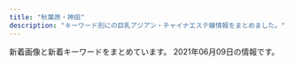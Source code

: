 ```yaml
---
title: "秋葉原・神田"
description: "キーワード別にの巨乳アジアン・チャイナエステ嬢情報をまとめました。"
---
```


新着画像と新着キーワードをまとめています。
2021年06月09日の情報です。

<DmmAffiliateIns />
<KeywordTable
  shops={
    [
    {
        "station": "JR\u795e\u7530\u99c5\u6771\u53e3",
        "url": "http://esthe-aroma.pink/",
        "keywords": {
            "C": 2,
            "86": 4,
            "E": 1,
            "D": 4,
            "85": 2,
            "87": 1
        },
        "img_links": [
            "http://esthe-aroma.pink/img/cg03.jpg",
            "http://esthe-aroma.pink/img/cg04.jpg",
            "http://esthe-aroma.pink/img/m5.jpg",
            "http://esthe-aroma.pink/img/cg01.jpg",
            "http://esthe-aroma.pink/img/fla.jpg",
            "http://esthe-aroma.pink/img/m3.jpg",
            "http://esthe-aroma.pink/img/stan.png",
            "http://esthe-aroma.pink/img/m6.jpg",
            "http://esthe-aroma.pink/img/noo.png",
            "http://esthe-aroma.pink/img/m20.jpg",
            "http://esthe-aroma.pink/img/m2.jpg",
            "http://esthe-aroma.pink/img/cg07.jpg",
            "http://esthe-aroma.pink/img/m60.jpg",
            "http://esthe-aroma.pink/img/cg02.jpg",
            "http://esthe-aroma.pink/img/m1.jpg",
            "http://esthe-aroma.pink/img/m4.jpg",
            "http://esthe-aroma.pink/img/cg011.jpg",
            "http://esthe-aroma.pink/img/cg021.jpg",
            "http://esthe-aroma.pink/img/cg05.jpg",
            "http://esthe-aroma.pink/img/top.jpg",
            "http://esthe-aroma.pink/img/cg06.jpg",
            "http://esthe-aroma.pink/img/m30.jpg",
            "http://esthe-aroma.pink/img/no.png",
            "http://esthe-aroma.pink/img/m10.jpg"
        ],
        "name": "\u604b\u306e\u65e5"
    },
    {
        "station": "JR\u795e\u7530\u99c5\u5317\u53e3",
        "img_links": [
            "http://junpuadmin.jpest.net/uploads/2021/04/553AF37D-7AB5-42D8-81C8-0BFF8A42C3A0-e1619497784482.jpeg",
            "http://junpu.jpest.net/images/telb1.jpg",
            "http://junpu.jpest.net/images/tiao.jpg",
            "http://junpuadmin.jpest.net/uploads/2021/03/9D21D2BE-93E6-4BA6-A5ED-CE87FADAEED5-e1617202846703.jpeg",
            "http://junpuadmin.jpest.net/uploads/2021/04/5958DE27-066A-4782-B520-C093141DC898.jpeg",
            "http://junpu.jpest.net/images/b1.jpg",
            "http://junpu.jpest.net/images/footer.jpg",
            "http://junpu.jpest.net/images/sys.png",
            "http://junpuadmin.jpest.net/uploads/2021/03/2.jpeg",
            "http://junpuadmin.jpest.net/uploads/2021/03/4.jpeg",
            "http://junpu.jpest.net/images/tt.jpg",
            "http://junpuadmin.jpest.net/uploads/2021/03/641F6A7D-7990-40AA-AE7C-380F7849AD7D-e1617202823729.jpeg",
            "http://junpu.jpest.net/images/head.jpg",
            "http://junpuadmin.jpest.net/uploads/2021/03/6.jpeg",
            "http://junpuadmin.jpest.net/uploads/2021/03/5.jpeg",
            "http://junpuadmin.jpest.net/uploads/2021/05/523D3BC3-8159-4983-A1AB-E39505943B34-e1620651804304.jpeg",
            "http://junpuadmin.jpest.net/uploads/2021/05/CA1470F1-778B-4224-B6DC-D7AEF7F2CD8C-e1620652051444.jpeg",
            "http://junpuadmin.jpest.net/uploads/2021/04/FF662B56-20CE-482B-9517-98A6DB2CC26A-e1619497814830.jpeg",
            "http://junpu.jpest.net/images/telhead.jpg",
            "http://junpuadmin.jpest.net/uploads/2021/03/3-1.jpeg",
            "http://junpuadmin.jpest.net/uploads/2021/05/7E5BBF8A-03C2-400D-ADFB-CD31D0419175-e1620651829966.jpeg",
            "http://junpu.jpest.net/images/r4.jpg",
            "http://junpuadmin.jpest.net/uploads/2021/03/7.jpeg"
        ],
        "url": "http://junpu.jpest.net/",
        "name": "\u795e\u7530\u5b66\u5712",
        "keywords": {
            "D": 2,
            "90": 1,
            "88": 2,
            "C": 3,
            "87": 1,
            "89": 1
        }
    },
    {
        "name": "AKB",
        "keywords": {
            "F": 1,
            "86": 4,
            "87": 5,
            "85": 1,
            "C": 19,
            "84": 1,
            "D": 10
        },
        "station": "JR\u6d45\u8349\u6a4b\u99c5\u6771\u53e3",
        "url": "http://x-akb.info/",
        "img_links": [
            "http://x-akb.info/img/p-43.jpg",
            "http://x-akb.info/img/st043.jpg",
            "http://x-akb.info/img/p-34.jpg",
            "http://x-akb.info/img/st35.jpg",
            "http://x-akb.info/img/st49.jpg",
            "http://x-akb.info/img/mo.png",
            "http://x-akb.info/img/bottom.png",
            "http://x-akb.info/img/t1.jpg",
            "http://x-akb.info/img/p-42.jpg",
            "http://x-akb.info/img/st46.jpg",
            "http://x-akb.info/img/st0035.jpg",
            "http://x-akb.info/img/p-45.jpg",
            "http://asakusabashi.analytics.qlook.net/counter.png",
            "http://x-akb.info/img/p-35.jpg",
            "http://x-akb.info/img/p-44.jpg",
            "http://x-akb.info/img/st0043.jpg",
            "http://x-akb.info/img/st34.jpg",
            "http://x-akb.info/img/p-46.jpg",
            "http://x-akb.info/img/st50.jpg",
            "http://x-akb.info/img/p-36.jpg",
            "http://x-akb.info/img/t2.jpg",
            "http://x-akb.info/img/t3.jpg",
            "http://x-akb.info/img/st035.jpg",
            "http://x-akb.info/img/st42.jpg",
            "http://x-akb.info/img/st40.jpg",
            "http://x-akb.info/img/p-40.jpg",
            "http://x-akb.info/img/nos.jpg",
            "http://x-akb.info/img/st45.jpg",
            "http://x-akb.info/img/p-49.jpg",
            "http://x-akb.info/img/st36.jpg",
            "http://x-akb.info/img/p-50.jpg",
            "http://x-akb.info/img/st44.jpg"
        ]
    },
    {
        "name": "\u5143\u6c17\u5802\uff5e\u3052\u3093\u304d\u3069\u3046\uff5e",
        "station": "JR\u795e\u7530\u99c5\u897f\u53e3",
        "img_links": [
            "http://genkidou.work/sp/img/t-t.jpg",
            "http://genkidou.work/sp/img/t-o.jpg",
            "http://genkidou.work/sp/img/acc5.jpg",
            "http://genkidou.work/sp/img/st11.jpg",
            "http://genkidou.work/sp/img/st6.jpg",
            "http://genkidou.work/sp/img/koko_234x60.png",
            "http://genkidou.work/sp/img/st10.jpg",
            "http://genkidou.work/img/fla-2.jpg",
            "http://genkidou.work/img/acc2.jpg",
            "http://genkidou.work/img/sta20.jpg",
            "http://genkidou.work/img/st6.jpg",
            "http://genkidou.work/img/st0011.jpg",
            "http://genkidou.work/sp/img/botton.jpg",
            "http://genkidou.work/sp/img/p10.jpg",
            "http://genkidou.work/img/sta11.jpg",
            "http://genkidou.work/sp/img/acc3.jpg",
            "http://genkidou.work/img/st2.jpg",
            "http://genkidou.work/img/acc4.jpg",
            "http://genkidou.work/sp/img/t-r.jpg",
            "http://genkidou.work/sp/img/pic.jpg",
            "http://genkidou.work/sp/img/time.jpg",
            "http://genkidou.work/sp/img/st22.jpg",
            "http://genkidou.work/img/sta27.jpg",
            "http://genkidou.work/img/fla-3.jpg",
            "http://genkidou.work/sp/img/sys.jpg",
            "http://genkidou.work/img/s2.jpg",
            "http://genkidou.work/sp/img/st28.jpg",
            "http://genkidou.work/img/acc5.jpg",
            "http://genkidou.work/sp/img/t-s.jpg",
            "http://genkidou.work/sp/img/t-a.jpg",
            "http://genkidou.work/img/st28.jpg",
            "http://genkidou.work/img/sta28.jpg",
            "http://genkidou.work/img/sta2.jpg",
            "http://genkidou.work/sp/img/st2.jpg",
            "http://genkidou.work/img/s4.jpg",
            "http://genkidou.work/img/sta10.jpg",
            "http://genkidou.work/img/s5.jpg",
            "http://genkidou.work/img/body2.jpg",
            "http://genkidou.work/sp/img/p27.jpg",
            "http://genkidou.work/img/fla.jpg",
            "http://genkidou.work/sp/img/info.jpg",
            "http://genkidou.work/img/st22.jpg",
            "http://genkidou.work/img/st011.jpg",
            "http://genkidou.work/img/head.jpg",
            "http://genkidou.work/img/botton.jpg",
            "http://genkidou.work/sp/img/sch.jpg",
            "http://genkidou.work/img/mo.png",
            "http://genkidou.work/sp/img/acc2.jpg",
            "http://genkidou.work/sp/img/p28.jpg",
            "http://genkidou.work/sp/img/acc6.jpg",
            "http://genkidou.work/sp/img/tit.jpg",
            "http://genkidou.work/sp/img/acc1.jpg",
            "http://genkidou.work/img/s1.jpg",
            "http://genkidou.work/sp/img/st23.jpg",
            "http://genkidou.work/img/sta22.jpg",
            "http://genkidou.work/sp/img/acc4.jpg",
            "http://genkidou.work/img/st27.jpg",
            "http://genkidou.work/sp/img/pc.jpg",
            "http://genkidou.work/img/acc3.jpg",
            "http://genkidou.work/sp/img/st16.jpg",
            "http://genkidou.work/img/st29.jpg",
            "http://genkidou.work/img/sta29.jpg",
            "http://genkidou.work/sp/img/cam.jpg",
            "http://genkidou.work/img/sta6.jpg",
            "http://genkidou.work/img/sta16.jpg",
            "http://genkidou.work/img/st010.jpg",
            "http://genkidou.work/img/st20.jpg",
            "http://genkidou.work/sp/img/add.jpg",
            "http://genkidou.work/img/koko_468x60.png",
            "http://genkidou.work/img/acc6.jpg",
            "http://genkidou.work/sp/img/sta29.jpg",
            "http://genkidou.work/sp/img/tel.jpg",
            "http://genkidou.work/sp/img/st20.jpg",
            "http://genkidou.work/img/fla-1.jpg",
            "http://genkidou.work/sp/img/st27.jpg",
            "http://genkidou.work/img/st16.jpg",
            "http://genkidou.work/img/acc1.jpg"
        ],
        "url": "http://genkidou.work/",
        "keywords": {
            "C": 21,
            "85": 5,
            "H": 1,
            "86": 6,
            "F": 4,
            "88": 4,
            "87": 6,
            "D": 13,
            "91": 3,
            "E": 2
        }
    },
    {
        "url": "http://relife.jpest.net/",
        "name": "Relife\uff5e\u30ea\u30e9\u30a4\u30d5\uff5e",
        "keywords": {
            "E": 12,
            "85": 8,
            "C": 15
        },
        "station": "JR\u79cb\u8449\u539f\u99c5\u662d\u548c\u901a\u308a\u53e3",
        "img_links": [
            "http://relifeadmin.jpest.net/uploads//2020/10/940B0844-F20E-4D4A-B215-E5BA5372B8E8.jpeg",
            "http://relife.jpest.net/images/02.jpg",
            "http://relifeadmin.jpest.net/uploads//2021/03/E6F9C65A-E4D0-41BD-839F-6AFE58551E3A.jpeg",
            "http://relifeadmin.jpest.net/uploads//2021/03/F1762422-EC67-4A1B-A086-46A0FE212F54-e1616414141494.jpeg",
            "http://relifeadmin.jpest.net/uploads//2020/10/F908022A-9300-45F1-9C28-4A9EF0365F57.jpeg",
            "http://relifeadmin.jpest.net/uploads//2020/10/03F2B47F-0310-46C6-AEDE-A8D64FCF2853.jpeg",
            "http://relifeadmin.jpest.net/uploads//2020/10/1A4C09F7-F63F-4224-B24D-9E199A9A4BDA.jpeg",
            "http://relifeadmin.jpest.net/uploads//2021/03/6A526146-BB8D-45A4-A864-42633965DBF0-e1616413783381.jpeg",
            "http://relife.jpest.net/images/03.jpg",
            "http://relifeadmin.jpest.net/uploads//2020/10/C74DC003-B774-4423-93B4-733B4938F550.jpeg",
            "http://relifeadmin.jpest.net/uploads//2021/01/IMG_2171.jpg",
            "http://relifeadmin.jpest.net/uploads//2020/10/9D16F01A-1354-462D-9558-9F957927EF44.jpeg",
            "http://relifeadmin.jpest.net/uploads//2020/10/5AD15672-AEE6-4A0A-9CCF-259E75905FCF-e1603711283848.jpeg",
            "http://relifeadmin.jpest.net/uploads//2021/03/1.jpeg",
            "http://relifeadmin.jpest.net/uploads//2021/03/31F3171B-05C9-4017-9EDC-8B1230FFFA5E-e1616413792413.jpeg",
            "http://relife.jpest.net/images/04.jpg",
            "http://relifeadmin.jpest.net/uploads//2021/04/1.jpg",
            "http://relifeadmin.jpest.net/uploads//2021/03/322B13E6-26A1-40C3-9EC9-427DE29CA167-e1619436493283.jpeg",
            "http://relife.jpest.net/images/tt.jpg",
            "http://relifeadmin.jpest.net/uploads//2021/03/F6CA5A16-B99E-496D-AB73-DFFE18A4E0B9.jpeg",
            "http://relife.jpest.net/images/mobile.jpg",
            "http://relife.jpest.net/images/033.jpg",
            "http://relifeadmin.jpest.net/uploads//2021/03/A7B9063B-BE9C-42C3-B5B8-39B0E93D461D-e1616414911549.jpeg",
            "http://relifeadmin.jpest.net/uploads//2021/04/0632FFC8-93C8-4F1D-88BD-364C2CA3AAD9-e1619436169369.jpeg",
            "http://relifeadmin.jpest.net/uploads//2020/10/D81CC5DA-612A-4552-9C4C-145DABF87A82-e1603797285723.jpeg",
            "http://relifeadmin.jpest.net/uploads//2021/03/1C5F116C-58E4-4358-9BD7-1B33791B0CAA-e1616413763845.jpeg",
            "http://relifeadmin.jpest.net/uploads//2021/03/4082C373-F43B-4FF9-9F7D-0C0C02162F15.jpeg",
            "http://relifeadmin.jpest.net/uploads//2021/03/7773A505-C662-4875-94B7-9CA466B80C4E-e1616411927517.jpeg"
        ]
    },
    {
        "name": "\u5c11\u5973\u5b66\u5712",
        "img_links": [
            "http://gakuenadmin.jpest.net/uploads/2021/05/2021051012490765-e1620650958463.jpeg",
            "http://gakuen.jpest.net/images/c10.jpg",
            "http://gakuenadmin.jpest.net/uploads/2021/04/2021042704423988.jpeg",
            "http://gakuen.jpest.net/images/tel.png",
            "http://gakuen.jpest.net/images/c4.jpg",
            "http://gakuen.jpest.net/images/c9.jpg",
            "http://gakuenadmin.jpest.net/uploads/2021/01/2021013104094765.jpg",
            "http://gakuen.jpest.net/images/c8.jpg",
            "http://gakuenadmin.jpest.net/uploads/2020/11/g4.jpg",
            "http://gakuenadmin.jpest.net/uploads/2020/11/2020111905143846-e1619439547290.jpeg",
            "http://gakuenadmin.jpest.net/uploads/2020/11/202011170741460-e1613281451949.jpg",
            "http://gakuen.jpest.net/images/c3.jpg",
            "http://gakuenadmin.jpest.net/uploads/2021/06/2021060914292026-e1623248971419.jpeg",
            "http://gakuenadmin.jpest.net/uploads/2021/04/2021042704474970.jpeg",
            "http://gakuenadmin.jpest.net/uploads/2020/11/2020111707403491.jpg",
            "http://gakuen.jpest.net/images/c2.jpg",
            "http://gakuenadmin.jpest.net/uploads/2021/04/2021042704442715-e1619498692111.jpeg",
            "http://gakuenadmin.jpest.net/uploads/2021/03/2021032214491843-e1616424582330.jpeg",
            "http://gakuenadmin.jpest.net/uploads/2021/02/2021021404543031.jpg",
            "http://gakuen.jpest.net/images/c1.jpg",
            "http://gakuenadmin.jpest.net/uploads/2020/11/2020111905172382.jpeg",
            "http://gakuen.jpest.net/images/c5.jpg",
            "http://gakuenadmin.jpest.net/uploads/2021/05/2021051012493374-e1620650985115.jpeg",
            "http://gakuenadmin.jpest.net/uploads/2021/02/2021021405363587.jpeg",
            "http://gakuen.jpest.net/images/c6.jpg",
            "http://gakuenadmin.jpest.net/uploads/2021/01/2021013104085726.jpg",
            "http://gakuen.jpest.net/images/c7.jpg"
        ],
        "keywords": {
            "89": 2,
            "88": 1,
            "F": 1,
            "C": 1,
            "E": 1
        },
        "station": "JR\u79cb\u8449\u539f\u99c5\u662d\u548c\u901a\u308a\u53e3",
        "url": "http://gakuen.jpest.net/"
    },
    {
        "keywords": {
            "86": 20,
            "C": 20,
            "E": 20,
            "D": 30,
            "87": 20,
            "85": 10,
            "\u30bb\u30af\u30b7\u30fc": 8,
            "92": 10,
            "89": 10
        },
        "url": "https://love-garden.jp/",
        "station": "JR\u79cb\u8449\u539f\u99c5\u662d\u548c\u901a\u308a\u53e3",
        "name": "\u30e9\u30d6\u30ac\u30fc\u30c7\u30f3",
        "img_links": [
            "https://love-garden.jp/wp-content/uploads/2020/10/ElGEs4UUcAATW6J-550x400.jpg",
            "https://love-garden.jp/images/staff/mio22_edit.jpg",
            "https://love-garden.jp/wp-content/uploads/2020/11/2_pc.png",
            "https://love-garden.jp/wp-content/uploads/2020/10/shot-830x576.png",
            "https://love-garden.jp/img/room/entrance02.png",
            "https://love-garden.jp/wp-content/uploads/2020/10/ElGEs4UUcAATW6J-830x1107.jpg",
            "https://love-garden.jp/wp-content/uploads/2020/10/ElGEs4UUcAATW6J.jpg",
            "https://love-garden.jp/wp-content/uploads/2020/10/shot-550x400.png",
            "https://love-garden.jp/wp-content/uploads/2021/05/mio22_edit.jpg",
            "https://love-garden.jp/wp-content/uploads/2020/11/kiki.jpg",
            "https://love-garden.jp/images/staff/yumi22.jpg",
            "https://love-garden.jp/wp-content/uploads/2016/12/07.png",
            "https://love-garden.jp/img/about/awasentai.png",
            "https://love-garden.jp/wp-content/uploads/2020/10/sayaka23.jpg",
            "https://love-garden.jp/wp-content/uploads/2020/10/entrance02.png",
            "https://love-garden.jp/images/staff/kiki.jpg",
            "https://love-garden.jp/wp-content/uploads/2020/11/5_pc.png",
            "https://love-garden.jp/images/staff/satomi22.png",
            "https://love-garden.jp/wp-content/uploads/2017/03/06.png",
            "https://love-garden.jp/images/staff/tomo.jpg",
            "https://love-garden.jp/wp-content/uploads/2020/10/shot.png",
            "https://love-garden.jp/wp-content/uploads/2015/05/lovegardendefault.jpg",
            "https://love-garden.jp/wp-content/uploads/2020/10/sera23.jpg",
            "https://love-garden.jp/wp-content/uploads/2021/05/yumi22.jpg",
            "https://love-garden.jp/img/about/oil2.png",
            "https://love-garden.jp/wp-content/uploads/2018/03/tomo24.jpg",
            "https://love-garden.jp/images/staff/sayaka23.jpg",
            "https://love-garden.jp/img/about/akasuri.png",
            "https://love-garden.jp/images/staff/sera23.png",
            "https://love-garden.jp/img/room/entrance01.png",
            "https://love-garden.jp/wp-content/uploads/2016/12/07-550x400.png",
            "https://love-garden.jp/wp-content/uploads/2020/10/entrance02-830x553.png",
            "https://love-garden.jp/img/about/oil1.png",
            "https://love-garden.jp/wp-content/uploads/2020/10/satomi22.png"
        ]
    },
    {
        "name": "BELIRE \uff5e\u30d9\u30ea\u30fc\u30eb\uff5e",
        "keywords": {
            "C": 1,
            "G": 1,
            "98": 1,
            "D": 13,
            "86": 14,
            "83": 1,
            "\u30bb\u30af\u30b7\u30fc": 1
        },
        "station": "JR\u79cb\u8449\u539f\u99c5\u662d\u548c\u901a\u308a\u53e3",
        "img_links": [
            "http://belire.este.work/2/uploadimg/1610605644.jpg",
            "http://belire.este.work/nav-004.png",
            "http://belire.este.work/2/uploadimg/1617950122.jpg",
            "http://belire.este.work/2/uploadimg/1610605467.jpg",
            "http://belire.este.work/2/uploadimg/1610605808.jpg",
            "http://belire.este.work/no.png",
            "http://belire.este.work/nav-001.png",
            "http://belire.este.work/2/uploadimg/1610605781.jpg",
            "http://belire.este.work/nav-005.png",
            "http://belire.este.work/2/uploadimg/1610605976.jpg",
            "http://belire.este.work/2/uploadimg/1610605582.jpg",
            "http://belire.este.work/2/uploadimg/1610605894.jpg",
            "http://belire.este.work/2/uploadimg/1610605371.jpg",
            "http://belire.este.work/nav-003.png",
            "http://belire.este.work/2/uploadimg/1610605503.jpg",
            "http://belire.este.work/nav-006.png",
            "http://belire.este.work/2/uploadimg/1615207989.jpeg",
            "http://belire.este.work/s.jpg",
            "http://belire.este.work/2/uploadimg/1610605615.jpg",
            "http://belire.este.work/2/uploadimg/1610605327.jpg",
            "http://belire.este.work/2/uploadimg/1610605742.jpg",
            "http://belire.este.work/2/uploadimg/1610605548.jpg",
            "http://belire.este.work/2/uploadimg/1615208613.jpg",
            "http://belire.este.work/nav-002.png",
            "http://belire.este.work/tel.png"
        ],
        "url": "http://belire.este.work/"
    },
    {
        "name": "\u767e\u5408",
        "img_links": [
            "http://yuri.es-relax.info/images/bg_header.jpg",
            "http://yuri.es-relax.info/gals/yuki1.jpg",
            "http://yuri.es-relax.info/images/nana1.jpg",
            "http://yuri.es-relax.info/images/yuyu1.jpg",
            "http://yuri.es-relax.info/images/hana1.jpg",
            "http://yuri.es-relax.info/gals/mimi1.jpg",
            "http://yuri.es-relax.info/images/info3.png",
            "http://yuri.es-relax.info/gals/riri1.jpg",
            "http://yuri.es-relax.info/images/sayuri1.jpg",
            "http://yuri.es-relax.info/images/info5.jpg",
            "http://yuri.es-relax.info/images/nao1.jpg"
        ],
        "keywords": {
            "88": 2,
            "D": 12,
            "86": 14
        },
        "url": "http://yuri.es-relax.info/",
        "station": "JR\u795e\u7530\u99c5\u6771\u53e3"
    },
    {
        "station": "JR\u79cb\u8449\u539f\u99c5\u662d\u548c\u901a\u308a\u53e3",
        "name": "\u96a0\u308c\u5bb6",
        "keywords": {
            "86": 3,
            "85": 4,
            "C": 14,
            "D": 3
        },
        "url": "http://jasmine-massage.info/",
        "img_links": [
            "http://jasmine-massage.info/img/botton.jpg",
            "http://jasmine-massage.info/img/mo.png",
            "http://jasmine-massage.info/img/sta213.jpg",
            "http://jasmine-massage.info/i/img/r2.jpg",
            "http://jasmine-massage.info/i/img/r4.jpg",
            "http://jasmine-massage.info/img/sta217.jpg",
            "http://jasmine-massage.info/img/nos.jpg",
            "http://jasmine-massage.info/i/img/r1.jpg",
            "http://jasmine-massage.info/img/st217.jpg",
            "http://jasmine-massage.info/img/sj.jpg",
            "http://jasmine-massage.info/i/img/sta217.jpg",
            "http://jasmine-massage.info/i/img/sta214.jpg",
            "http://jasmine-massage.info/img/s217.jpg",
            "http://jasmine-massage.info/i/img/st214.jpg",
            "http://jasmine-massage.info/img/st213.jpg",
            "http://jasmine-massage.info/i/img/r3.jpg",
            "http://jasmine-massage.info/img/head.jpg",
            "http://jasmine-massage.info/img/s214.jpg",
            "http://jasmine-massage.info/img/s213.jpg",
            "http://jasmine-massage.info/img/sta214.jpg",
            "http://jasmine-massage.info/img/st214.jpg",
            "http://jasmine-massage.info/i/img/sta213.jpg"
        ]
    },
    {
        "keywords": {
            "C": 54,
            "F": 27,
            "E": 54,
            "G": 27,
            "D": 297
        },
        "name": "\u7652\u51e6\uff5e\u3086\u3069\u3053\u308d",
        "station": "JR\u795e\u7530\u99c5\u5317\u53e3",
        "img_links": [
            "http://yudokoro.xyz/images/st/st_hime.jpg",
            "http://yudokoro.xyz/images/st/st_ai.jpg",
            "http://yudokoro.xyz/images/st/st_momoka.jpg",
            "http://yudokoro.xyz/images/header_main_visual2.jpg",
            "http://yudokoro.xyz/images/st/st_mimi.jpg",
            "http://yudokoro.xyz/images/st/st_miho.jpg",
            "http://yudokoro.xyz/images/st/st_koko.jpg",
            "http://yudokoro.xyz/images/st/st_rara.jpg",
            "http://yudokoro.xyz/images/st/st_yuyu.jpg",
            "http://yudokoro.xyz/images/header_img.png",
            "http://yudokoro.xyz/images/news_image.jpg",
            "http://yudokoro.xyz/images/st/st_yaya.jpg",
            "http://yudokoro.xyz/images/st/st_hana.jpg",
            "http://yudokoro.xyz/images/st/st_narumi.jpg",
            "http://yudokoro.xyz/images/st/st_yumi.jpg",
            "http://yudokoro.xyz/images/st/st_ao.jpg",
            "http://yudokoro.xyz/images/campaign.jpg",
            "http://yudokoro.xyz/images/concept.jpg",
            "http://yudokoro.xyz/images/st/st_maya.jpg",
            "http://yudokoro.xyz/images/header_main_visual3.jpg",
            "http://yudokoro.xyz/images/st/st_rena.jpg",
            "http://yudokoro.xyz/images/st/st_miro.jpg",
            "http://yudokoro.xyz/images/st/st_yui.jpg",
            "http://yudokoro.xyz/images/header_main_visual1.jpg"
        ],
        "url": "http://yudokoro.xyz/"
    },
    {
        "url": "http://genki-morix2.asia/",
        "name": "\u5143\u6c17\u30e2\u30ea\u30e2\u30ea",
        "station": "JR\u795e\u7530\u99c5\u6771\u53e3",
        "img_links": [
            "http://genki-morix2.asia/img/st16.jpg",
            "http://genki-morix2.asia/img/no-photo-newface.jpg",
            "http://genki-morix2.asia/img/st30.jpg",
            "http://genki-morix2.asia/img/a.png",
            "http://genki-morix2.asia/img/st52.jpg",
            "http://genki-morix2.asia/img/sta47.jpg",
            "http://genki-morix2.asia/img/sta59.jpg",
            "http://genki-morix2.asia/img/st59.jpg",
            "http://genki-morix2.asia/img/sta60.jpg",
            "http://genki-morix2.asia/img/sta55.jpg",
            "http://genki-morix2.asia/img/i.png",
            "http://genki-morix2.asia/img/st55.jpg",
            "http://genki-morix2.asia/img/st47.jpg",
            "http://genki-morix2.asia/img/Q.png",
            "http://genki-morix2.asia/img/st60.jpg",
            "http://genki-morix2.asia/img/botton.png"
        ],
        "keywords": {
            "C": 9,
            "88": 3,
            "84": 2,
            "87": 7,
            "85": 3
        }
    },
    {
        "name": "NeNe\uff5e\u30cd\u30cd\uff5e",
        "keywords": {
            "C": 43,
            "D": 19,
            "F": 4,
            "E": 4
        },
        "url": "http://nene-kanda.net/index.html",
        "img_links": [
            "http://nene-kanda.net/images/2.jpg",
            "http://nene-kanda.net/images/st/st_saki.jpg",
            "http://nene-kanda.net/images/st/st_mao.jpg",
            "http://nene-kanda.net/images/st/st_ruru.jpg",
            "http://nene-kanda.net/images/st/st_mirei.jpg",
            "http://nene-kanda.net/images/st/st_marumi.jpg",
            "http://nene-kanda.net/images/4.jpg",
            "http://nene-kanda.net/images/share/tel.png",
            "http://nene-kanda.net/images/st/st_rumi.jpg",
            "http://nene-kanda.net/images/3.jpg",
            "http://nene-kanda.net/images/share/sptel.png",
            "http://nene-kanda.net/images/st/st_mie.jpg",
            "http://nene-kanda.net/images/st/st_hitomi.jpg",
            "http://nene-kanda.net/images/topimage/subimage.jpg",
            "http://nene-kanda.net/images/share/pagetop.png",
            "http://nene-kanda.net/images/topimage/topimage.jpg",
            "http://nene-kanda.net/images/1.jpg",
            "http://nene-kanda.net/images/st/st_mimi.jpg",
            "http://nene-kanda.net/images/st/st_miki.jpg"
        ],
        "station": "JR\u795e\u7530\u99c5\u5317\u53e3"
    },
    {
        "url": "https://aroma-god.tokyo/",
        "name": "Aroma God -\u30a2\u30ed\u30de\u30b4\u30c3\u30c9-",
        "station": "JR\u795e\u7530\u99c5\u5317\u53e3",
        "keywords": {
            "C": 12,
            "88": 19,
            "90": 8,
            "D": 8,
            "F": 23,
            "86": 4,
            "\u4e73": 1,
            "83": 8,
            "\u7206\u4e73": 1,
            "82": 4
        },
        "img_links": [
            "https://aroma-god.tokyo/img/top/pic-1.png",
            "https://aroma-god.tokyo/img/st/st_rika.jpg",
            "https://aroma-god.tokyo/img/top/nav_10.jpg",
            "https://aroma-god.tokyo/img/system/sys_step1.jpg",
            "https://aroma-god.tokyo/img/top/pic-12.jpg",
            "https://aroma-god.tokyo/img/top/pic-11.jpg",
            "https://aroma-god.tokyo/img/st/st_.jpg",
            "https://aroma-god.tokyo/img/top/nav_07.jpg",
            "https://aroma-god.tokyo/img/st/st_yui.jpg",
            "https://aroma-god.tokyo/img/st/st_rino.jpg",
            "https://aroma-god.tokyo/img/st/st_ai.jpg",
            "https://aroma-god.tokyo/img/top/nav_06.jpg",
            "https://aroma-god.tokyo/img/system/sys_step4.jpg",
            "https://aroma-god.tokyo/img/top/mobile.jpg",
            "https://aroma-god.tokyo/img/st/st_yuki.jpg",
            "https://aroma-god.tokyo/img/system/campaign_new.jpg",
            "https://aroma-god.tokyo/img/st/st_kaori.jpg",
            "https://aroma-god.tokyo/img/top/nav_03.jpg",
            "https://aroma-god.tokyo/img/top/nav_09.jpg",
            "https://aroma-god.tokyo/img/system/campaign_birthday.jpg",
            "https://aroma-god.tokyo/img/top/nav_05.jpg",
            "https://aroma-god.tokyo/img/system/sys_step2.jpg",
            "https://aroma-god.tokyo/img/system/campaign_open.jpg",
            "https://aroma-god.tokyo/img/system/sys_step3.jpg",
            "https://aroma-god.tokyo/img/top/nav_04.jpg"
        ]
    },
    {
        "url": "http://xn--vckg5a9gugx77p8s4b.biz/",
        "keywords": {
            "F": 2,
            "G": 1,
            "87": 1,
            "86": 7,
            "E": 5,
            "88": 2,
            "D": 2
        },
        "name": "\u82b1\u6c34\u6728",
        "station": "JR\u79cb\u8449\u539f\u99c5\u662d\u548c\u901a\u308a\u53e3",
        "img_links": [
            "http://xn--vckg5a9gugx77p8s4b.biz/images/fla.jpg",
            "http://xn--vckg5a9gugx77p8s4b.biz/images/cg091.jpg",
            "http://xn--vckg5a9gugx77p8s4b.biz/images/act.jpg",
            "http://xn--vckg5a9gugx77p8s4b.biz/images/cg03.jpg",
            "http://xn--vckg5a9gugx77p8s4b.biz/images/cg08.jpg",
            "http://xn--vckg5a9gugx77p8s4b.biz/images/rot.jpg",
            "http://xn--vckg5a9gugx77p8s4b.biz/images/t2.jpg",
            "http://xn--vckg5a9gugx77p8s4b.biz/images/m60.jpg",
            "http://xn--vckg5a9gugx77p8s4b.biz/images/cg101.jpg",
            "http://xn--vckg5a9gugx77p8s4b.biz/images/cg041.jpg",
            "http://xn--vckg5a9gugx77p8s4b.biz/images/ret.jpg",
            "http://xn--vckg5a9gugx77p8s4b.biz/images/cg02.jpg",
            "http://xn--vckg5a9gugx77p8s4b.biz/images/cg09.jpg",
            "http://xn--vckg5a9gugx77p8s4b.biz/images/cg01.jpg",
            "http://xn--vckg5a9gugx77p8s4b.biz/images/line.png",
            "http://xn--vckg5a9gugx77p8s4b.biz/images/lab.jpg",
            "http://xn--vckg5a9gugx77p8s4b.biz/images/no.png",
            "http://xn--vckg5a9gugx77p8s4b.biz/images/cg07.jpg",
            "http://xn--vckg5a9gugx77p8s4b.biz/images/cg05.jpg",
            "http://xn--vckg5a9gugx77p8s4b.biz/images/cg061.jpg",
            "http://xn--vckg5a9gugx77p8s4b.biz/images/cg04.jpg",
            "http://xn--vckg5a9gugx77p8s4b.biz/images/cg10.jpg",
            "http://xn--vckg5a9gugx77p8s4b.biz/images/t4.jpg",
            "http://xn--vckg5a9gugx77p8s4b.biz/images/ltb.jpg",
            "http://xn--vckg5a9gugx77p8s4b.biz/images/cg051.jpg",
            "http://xn--vckg5a9gugx77p8s4b.biz/images/m40.jpg",
            "http://xn--vckg5a9gugx77p8s4b.biz/images/cg081.jpg",
            "http://xn--vckg5a9gugx77p8s4b.biz/images/cg06.jpg",
            "http://xn--vckg5a9gugx77p8s4b.biz/images/m30.jpg",
            "http://xn--vckg5a9gugx77p8s4b.biz/images/t5.jpg",
            "http://xn--vckg5a9gugx77p8s4b.biz/images/t3.jpg",
            "http://xn--vckg5a9gugx77p8s4b.biz/images/top.jpg",
            "http://xn--vckg5a9gugx77p8s4b.biz/images/m20.jpg",
            "http://xn--vckg5a9gugx77p8s4b.biz/images/m10.jpg",
            "http://xn--vckg5a9gugx77p8s4b.biz/images/ret1.jpg",
            "http://xn--vckg5a9gugx77p8s4b.biz/images/m50.jpg",
            "http://xn--vckg5a9gugx77p8s4b.biz/images/t1.jpg",
            "http://xn--vckg5a9gugx77p8s4b.biz/images/cg021.jpg"
        ]
    },
    {
        "name": "RAVE \u30ec\u30a4\u30f4",
        "url": "http://www.rave.masg.info/",
        "station": "JR\u79cb\u8449\u539f\u99c5\u662d\u548c\u901a\u308a\u53e3",
        "img_links": [
            "http://www.rave.masg.info/images/s4.jpg",
            "http://www.rave.masg.info/files/005.jpg",
            "http://www.rave.masg.info/files/018-02.jpg",
            "http://www.rave.masg.info/images/tel.png",
            "http://www.rave.masg.info/files/016-02.jpg",
            "http://www.rave.masg.info/images/service.png",
            "http://www.rave.masg.info/files/009-03.jpg",
            "http://www.rave.masg.info/files/006-02.jpg",
            "http://www.rave.masg.info/images/s1.jpg",
            "http://www.rave.masg.info/files/019-02.jpg",
            "http://www.rave.masg.info/files/015-03.jpg",
            "http://www.rave.masg.info/files/006-03.jpg",
            "http://www.rave.masg.info/files/017-02.jpg",
            "http://www.rave.masg.info/images/zi_massage.png",
            "http://www.rave.masg.info/images/new3.png",
            "http://www.rave.masg.info/files/016-03.jpg",
            "http://www.rave.masg.info/files/009.jpg",
            "http://www.rave.masg.info/files/005-02.jpg",
            "http://www.rave.masg.info/images/s2.jpg",
            "http://www.rave.masg.info/files/005-03.jpg",
            "http://www.rave.masg.info/files/019-03.jpg",
            "http://www.rave.masg.info/files/016.jpg",
            "http://www.rave.masg.info/files/009-02.jpg",
            "http://www.rave.masg.info/files/003-03.jpg",
            "http://www.rave.masg.info/files/002.jpg",
            "http://www.rave.masg.info/files/015.jpg",
            "http://www.rave.masg.info/images/new1.png",
            "http://www.rave.masg.info/files/019.jpg",
            "http://www.rave.masg.info/images/shop/shop03.jpg",
            "http://www.rave.masg.info/files/018.jpg",
            "http://www.rave.masg.info/images/infotiao1.jpg",
            "http://www.rave.masg.info/images/xian.png",
            "http://www.rave.masg.info/images/s5.jpg",
            "http://www.rave.masg.info/files/008.jpg",
            "http://www.rave.masg.info/files/002-03.jpg",
            "http://www.rave.masg.info/images/main_top.png",
            "http://www.rave.masg.info/files/017-03.jpg",
            "http://www.rave.masg.info/images/shop/shop04.jpg",
            "http://www.rave.masg.info/files/014-03.jpg",
            "http://www.rave.masg.info/images/maga.jpg",
            "http://www.rave.masg.info/files/006.jpg",
            "http://www.rave.masg.info/images/shop/shop02.jpg",
            "http://www.rave.masg.info/images/s3.jpg",
            "http://www.rave.masg.info/images/zi_staff.png",
            "http://www.rave.masg.info/images/shop/shop01.jpg",
            "http://www.rave.masg.info/files/008-03.jpg",
            "http://www.rave.masg.info/files/014-02.jpg",
            "http://www.rave.masg.info/files/018-03.jpg",
            "http://www.rave.masg.info/files/003-02.jpg",
            "http://www.rave.masg.info/images/main_bottom.png",
            "http://www.rave.masg.info/files/002-02.jpg",
            "http://www.rave.masg.info/files/015-02.jpg",
            "http://www.rave.masg.info/files/008-02.jpg",
            "http://www.rave.masg.info/images/pick.png",
            "http://www.rave.masg.info/files/003.jpg",
            "http://www.rave.masg.info/files/017.jpg",
            "http://www.rave.masg.info/files/014.jpg"
        ],
        "keywords": {
            "86": 1,
            "F": 3,
            "90": 1,
            "D": 7,
            "E": 1,
            "G": 1,
            "89": 1,
            "88": 1,
            "87": 8
        }
    },
    {
        "keywords": {
            "85": 2,
            "84": 3,
            "87": 6,
            "D": 7,
            "86": 3,
            "C": 20,
            "E": 7,
            "88": 3
        },
        "img_links": [
            "http://yume-massage.info/img/sta9.jpg",
            "http://yume-massage.info/sp/img/s1.jpg",
            "http://yume-massage.info/img/s4.jpg",
            "http://yume-massage.info/img/sta8.jpg",
            "http://yume-massage.info/img/s6.jpg",
            "http://yume-massage.info/img/sta10.jpg",
            "http://yume-massage.info/sp/img/add2.jpg",
            "http://yume-massage.info/sp/img/t-r.jpg",
            "http://yume-massage.info/sp/img/s4.jpg",
            "http://yume-massage.info/sp/img/tel.jpg",
            "http://yume-massage.info/img/botton.jpg",
            "http://yume-massage.info/img/nos.jpg",
            "http://yume-massage.info/sp/img/pc.jpg",
            "http://yume-massage.info/img/st7.jpg",
            "http://yume-massage.info/img/xmas.png",
            "http://yume-massage.info/sp/img/t-s.jpg",
            "http://yume-massage.info/img/s10.jpg",
            "http://yume-massage.info/sp/img/s10.jpg",
            "http://yume-massage.info/img/st2.jpg",
            "http://yume-massage.info/img/sta7.jpg",
            "http://yume-massage.info/sp/img/s9.jpg",
            "http://yume-massage.info/sp/img/cam.jpg",
            "http://yume-massage.info/img/st10.jpg",
            "http://yume-massage.info/img/st5.jpg",
            "http://yume-massage.info/img/s7.jpg",
            "http://yume-massage.info/img/s1.jpg",
            "http://yume-massage.info/img/sta1.jpg",
            "http://yume-massage.info/img/st4.jpg",
            "http://yume-massage.info/sp/img/p-9.jpg",
            "http://yume-massage.info/sp/img/s8.jpg",
            "http://yume-massage.info/img/s8.jpg",
            "http://yume-massage.info/img/head.jpg",
            "http://yume-massage.info/img/mo.png",
            "http://yume-massage.info/sp/img/p-10.jpg",
            "http://yume-massage.info/img/kan.jpg",
            "http://yume-massage.info/img/st6.jpg",
            "http://yume-massage.info/sp/img/pic.jpg",
            "http://yume-massage.info/sp/img/kan.jpg",
            "http://yume-massage.info/sp/img/t-t.jpg",
            "http://yume-massage.info/sp/img/s7.jpg",
            "http://yume-massage.info/sp/img/t-o.jpg",
            "http://yume-massage.info/img/st06.jpg",
            "http://yume-massage.info/img/st1.jpg",
            "http://yume-massage.info/sp/img/botton.jpg",
            "http://yume-massage.info/img/s9.jpg",
            "http://yume-massage.info/sp/img/info.jpg",
            "http://yume-massage.info/sp/img/sys.jpg",
            "http://yume-massage.info/img/st9.jpg",
            "http://yume-massage.info/sp/img/add.jpg",
            "http://yume-massage.info/img/head2.jpg",
            "http://yume-massage.info/sp/img/tit.jpg",
            "http://yume-massage.info/sp/img/t-a.jpg",
            "http://yume-massage.info/sp/img/p-6.jpg",
            "http://yume-massage.info/sp/img/s6.jpg",
            "http://yume-massage.info/img/r9.jpg",
            "http://yume-massage.info/img/sta6.jpg",
            "http://yume-massage.info/sp/img/time.jpg",
            "http://yume-massage.info/img/sta4.jpg",
            "http://yume-massage.info/img/st8.jpg",
            "http://yume-massage.info/img/st3.jpg"
        ],
        "station": "\u6d45\u8349\u6a4b\u99c5",
        "url": "http://yume-massage.info/",
        "name": "\u5922"
    },
    {
        "url": "https://yumegokochi1.com/",
        "station": "JR\u79cb\u8449\u539f\u99c5\u662d\u548c\u901a\u308a\u53e3",
        "keywords": {},
        "name": "\u30d1\u30f3\u30c0\u30de\u30c3\u30b5\u30fc\u30b8",
        "img_links": [
            "https://yumegokochi1.com/_src/49451708/img20200921221149975618.png",
            "https://yumegokochi1.com/_src/49451762/9dfc3519-db15-4421-9d5a-72bca41cf758.jpg",
            "https://yumegokochi1.com/_src/55217501/6990384c-3515-4833-8cda-d2f79c2cc75a.jpg",
            "https://yumegokochi1.com/_src/49451706/img20200921221149975618.png",
            "https://yumegokochi1.com/_src/49451714/img20200920211111185467.png",
            "https://yumegokochi1.com/_src/55217507/214f3b06-7a93-4435-b67c-653f20247784.jpg",
            "https://yumegokochi1.com/_src/49451690/tel.png",
            "https://yumegokochi1.com/_src/49801147/1.jpg",
            "https://yumegokochi1.com/_src/53271233/hinamatsuri.png",
            "https://yumegokochi1.com/_src/55217505/2c753258-4b4a-4436-bb01-dddebc1a6933.jpg",
            "https://yumegokochi1.com/_src/49451712/gettyimages-1124713982.jpg",
            "https://yumegokochi1.com/_src/55217509/1195bb54-42ae-4ce1-a948-abcf52be2a7c.jpg",
            "https://yumegokochi1.com/_src/55217511/0c95e25e-714f-4694-8eef-4c2b56b7b26d.jpg",
            "https://yumegokochi1.com/_src/49451725/img20200920211111185467.png",
            "https://yumegokochi1.com/_src/55217503/426fd58b-9de8-45c4-a8e1-43f1d9723af9.jpg",
            "https://yumegokochi1.com/_src/49451698/img20200920211111185467.png",
            "https://yumegokochi1.com/_src/49451710/gettyimages-1124713982.jpg",
            "https://yumegokochi1.com/_src/49451694/img20200920141422782540.png",
            "https://yumegokochi1.com/_src/49451804/9dfc3519-db15-4421-9d5a-72bca41cf758.jpg",
            "https://yumegokochi1.com/_src/49800727/1.jpg",
            "https://yumegokochi1.com/_src/49451739/s__37322773.jpg",
            "https://yumegokochi1.com/_src/49451704/img20200921221149975618.png",
            "https://yumegokochi1.com/_src/49451751/s__37707790.jpg"
        ]
    },
    {
        "station": "JR\u795e\u7530\u99c5\u6771\u53e3",
        "name": "\u604b\u306e\u82b1",
        "img_links": [
            "http://kaede.tyo.cm/images/room2.jpg",
            "http://kaede.tyo.cm/photos/sites/15/2018/07/201807050359241.jpg",
            "http://kaede.tyo.cm/photos/sites/15/2017/12/2017121802123582.jpg",
            "http://kaede.tyo.cm/images/room3.jpg",
            "http://kaede.tyo.cm/images/n1.jpg",
            "http://kaede.tyo.cm/photos/sites/15/2017/07/\u5fae\u4fe1\u56fe\u7247_20170731133036.jpg",
            "http://kaede.tyo.cm/images/room1.jpg",
            "http://kaede.tyo.cm/photos/sites/15/2019/11/2019110102312566.jpg",
            "http://kaede.tyo.cm/photos/sites/15/2019/08/201908021145272.jpg",
            "http://kaede.tyo.cm/photos/sites/15/2018/12/2018122510562151.jpg",
            "http://kaede.tyo.cm/photos/sites/15/2018/07/2018071202180120.jpg",
            "http://kaede.tyo.cm/photos/sites/15/2017/11/2017112902394723.jpg",
            "http://kaede.tyo.cm/photos/sites/15/2017/04/03.jpg",
            "http://kaede.tyo.cm/photos/sites/15/2019/08/201908031036100.jpg",
            "http://kaede.tyo.cm/images/n3.png",
            "http://kaede.tyo.cm/photos/sites/15/2019/11/2019110102312976.jpg",
            "http://kaede.tyo.cm/photos/sites/15/2019/05/2019051510502494.jpg",
            "http://kaede.tyo.cm/photos/sites/15/2020/08/2020081913203996.jpg",
            "http://kaede.tyo.cm/images/room4.jpg",
            "http://kaede.tyo.cm/photos/sites/15/2018/09/2018090301232862.jpg",
            "http://kaede.tyo.cm/photos/sites/15/2017/04/st4.jpg",
            "http://kaede.tyo.cm/images/mobile.png",
            "http://kaede.tyo.cm/photos/sites/15/2018/10/2018101210462259.jpg",
            "http://kaede.tyo.cm/photos/sites/15/2019/07/2019072218445895.jpg",
            "http://kaede.tyo.cm/photos/sites/15/2017/04/8.jpg",
            "http://kaede.tyo.cm/images/s_staff.jpg",
            "http://kaede.tyo.cm/photos/sites/15/2018/12/2018122811325315.jpg",
            "http://kaede.tyo.cm/photos/sites/15/2017/05/05.jpg",
            "http://kaede.tyo.cm/images/top.png",
            "http://kaede.tyo.cm/photos/sites/15/2018/03/2018032208244424.jpg",
            "http://kaede.tyo.cm/images/s3.png",
            "http://kaede.tyo.cm/photos/sites/15/2018/09/2018092310253191.jpg",
            "http://kaede.tyo.cm/photos/sites/15/2018/01/2018013009203349.jpg",
            "http://kaede.tyo.cm/photos/sites/15/2018/06/2018060802410544.jpg",
            "http://kaede.tyo.cm/photos/sites/15/2017/03/298510852981895493.jpg",
            "http://kaede.tyo.cm/images/s1.png",
            "http://kaede.tyo.cm/photos/sites/15/2019/09/2019092410360674.jpg",
            "http://kaede.tyo.cm/photos/sites/15/2018/05/2018052602053211.jpg",
            "http://kaede.tyo.cm/photos/sites/15/2017/05/1.jpg",
            "http://kaede.tyo.cm/photos/sites/15/2018/04/2018042103445537.jpg",
            "http://kaede.tyo.cm/photos/sites/15/2018/12/2018122110282270.jpg",
            "http://kaede.tyo.cm/photos/sites/15/2019/01/2019012110352218.jpg",
            "http://kaede.tyo.cm/images/s_pick.png",
            "http://kaede.tyo.cm/photos/sites/15/2018/07/2018070602462928.jpg",
            "http://kaede.tyo.cm/photos/sites/15/2020/03/2020031613344696.jpg",
            "http://kaede.tyo.cm/photos/sites/15/2019/07/2019072310543855.jpg",
            "http://kaede.tyo.cm/photos/sites/15/2018/03/2018031401333199.jpg",
            "http://kaede.tyo.cm/photos/sites/15/2018/12/2018122510575438.jpg",
            "http://kaede.tyo.cm/photos/sites/15/2017/05/10.jpg",
            "http://kaede.tyo.cm/images/s_news.png"
        ],
        "keywords": {
            "87": 4,
            "86": 11,
            "D": 17,
            "C": 1,
            "84": 2,
            "88": 2,
            "85": 3,
            "E": 4
        },
        "url": "http://kaede.tyo.cm/"
    },
    {
        "url": "https://mizuno-koi.com/",
        "img_links": [
            "https://mizuno-koi.com/wp-content/themes/este/img/4.jpg",
            "https://mizuno-koi.com/wp-content/themes/este/img/2.jpg",
            "https://mizuno-koi.com/wp-content/uploads/2021/03/897261mizunoko.jpg",
            "https://mizuno-koi.com/wp-content/uploads/2019/12/21897mizunoko.jpg",
            "https://mizuno-koi.com/wp-content/uploads/2021/03/2111mizunoko.jpg",
            "https://mizuno-koi.com/wp-content/themes/este/img/top-img01.png",
            "https://mizuno-koi.com/wp-content/uploads/2020/01/211mizunoko.jpg",
            "https://mizuno-koi.com/wp-content/uploads/2019/12/121mizunoko.jpg",
            "https://mizuno-koi.com/wp-content/uploads/2021/05/8761iyashinoizumi.jpg",
            "https://mizuno-koi.com/wp-content/themes/este/img/top-img01a.png",
            "https://mizuno-koi.com/wp-content/uploads/2019/12/21mizunoko.jpg",
            "https://mizuno-koi.com/wp-content/uploads/2021/06/2111mizunoko.jpg",
            "https://mizuno-koi.com/wp-content/uploads/2019/04/4567mizunoko.jpg",
            "https://mizuno-koi.com/wp-content/themes/este/img/top-img03.png",
            "https://mizuno-koi.com/wp-content/themes/este/img/top-img02e.png",
            "https://mizuno-koi.com/wp-content/uploads/2019/06/WechatIMG506.jpeg",
            "https://mizuno-koi.com/wp-content/themes/este/img/tel_header.png",
            "https://mizuno-koi.com/wp-content/uploads/2021/03/9876543mizunoko.jpg",
            "https://mizuno-koi.com/wp-content/themes/este/img/call.png",
            "https://mizuno-koi.com/wp-content/uploads/2021/03/32121mizunoko.jpg",
            "https://mizuno-koi.com/wp-content/uploads/2021/05/87652178mizunoko.jpg",
            "https://mizuno-koi.com/wp-content/themes/este/img/top-img04.png",
            "https://mizuno-koi.com/wp-content/uploads/2021/05/45678976mizunoko.jpg",
            "https://mizuno-koi.com/wp-content/themes/este/img/top-img01b.png",
            "https://mizuno-koi.com/wp-content/themes/este/img/3.jpg",
            "https://mizuno-koi.com/wp-content/themes/este/img/tel_footer.png",
            "https://mizuno-koi.com/wp-content/uploads/2019/12/345678976mizunoko.jpg",
            "https://mizuno-koi.com/wp-content/themes/este/img/1.jpg"
        ],
        "keywords": {
            "C": 6,
            "E": 7,
            "D": 29
        },
        "station": "JR\u795e\u7530\u99c5\u5357\u53e3",
        "name": "\u6c34\u306e\u604b"
    },
    {
        "name": "\u8776",
        "keywords": {
            "86": 12,
            "88": 2,
            "87": 4,
            "85": 8,
            "C": 38,
            "E": 4,
            "F": 2,
            "D": 14
        },
        "img_links": [
            "http://chou-massage.work/sp/img/sta3.jpg",
            "http://chou-massage.work/sp/img/st4.jpg",
            "http://chou-massage.work/img/fla-1.jpg",
            "http://chou-massage.work/sp/img/st7.jpg",
            "http://chou-massage.work/sp/img/fla-1.jpg",
            "http://chou-massage.work/img/acc.jpg",
            "http://chou-massage.work/sp/img/fla-2.jpg",
            "http://chou-massage.work/sp/img/sta2.jpg",
            "http://chou-massage.work/sp/img/sta4.jpg",
            "http://chou-massage.work/img/st7.jpg",
            "http://chou-massage.work/img/sta3.jpg",
            "http://chou-massage.work/sp/img/sta18.jpg",
            "http://chou-massage.work/sp/img/sta15.jpg",
            "http://chou-massage.work/sp/img/st18.jpg",
            "http://chou-massage.work/img/sta2.jpg",
            "http://chou-massage.work/img/st18.jpg",
            "http://chou-massage.work/sp/img/sta7.jpg",
            "http://chou-massage.work/img/mo.png",
            "http://chou-massage.work/img/botton.jpg",
            "http://chou-massage.work/sp/img/sta14.jpg",
            "http://chou-massage.work/img/st3.jpg",
            "http://chou-massage.work/img/st4.jpg",
            "http://chou-massage.work/img/st14.jpg",
            "http://chou-massage.work/sp/img/st3.jpg",
            "http://chou-massage.work/sp/img/botton.jpg",
            "http://chou-massage.work/sp/img/st15.jpg",
            "http://chou-massage.work/sp/img/st2.jpg",
            "http://chou-massage.work/img/sta18.jpg",
            "http://chou-massage.work/img/fla-3.jpg",
            "http://chou-massage.work/img/st2.jpg",
            "http://chou-massage.work/sp/img/st1.jpg",
            "http://chou-massage.work/img/sta1.jpg",
            "http://chou-massage.work/sp/img/st12.jpg",
            "http://chou-massage.work/img/fla-2.jpg",
            "http://chou-massage.work/img/sta12.jpg",
            "http://chou-massage.work/img/sta14.jpg",
            "http://chou-massage.work/img/st12.jpg",
            "http://chou-massage.work/sp/img/koko_468x60.png",
            "http://chou-massage.work/sp/img/fla-3.jpg",
            "http://chou-massage.work/img/st1.jpg",
            "http://chou-massage.work/img/st15.jpg",
            "http://chou-massage.work/sp/img/sta1.jpg",
            "http://chou-massage.work/sp/img/mo.png",
            "http://chou-massage.work/img/sta4.jpg",
            "http://chou-massage.work/sp/img/st14.jpg",
            "http://chou-massage.work/sp/img/sta12.jpg",
            "http://chou-massage.work/img/sta15.jpg",
            "http://chou-massage.work/img/sta7.jpg",
            "http://chou-massage.work/sp/img/acc.jpg",
            "http://chou-massage.work/img/koko_468x60.png"
        ],
        "station": "JR\u795e\u7530\u99c5\u897f\u53e3",
        "url": "http://chou-massage.work/"
    },
    {
        "station": "JR\u79cb\u8449\u539f\u99c5\u662d\u548c\u901a\u308a\u53e3",
        "url": "http://yu-ai.work/",
        "name": "\u7652\u611b",
        "img_links": [
            "http://yu-ai.work/sp/img/p24.jpg",
            "http://yu-ai.work/sp/img/sta9.jpg",
            "http://yu-ai.work/img/sc24.jpg",
            "http://yu-ai.work/sp/img/botton.jpg",
            "http://yu-ai.work/img/st23.jpg",
            "http://yu-ai.work/img/sc16.jpg",
            "http://yu-ai.work/img/sc18.jpg",
            "http://yu-ai.work/sp/img/sta12.jpg",
            "http://yu-ai.work/sp/img/add.jpg",
            "http://yu-ai.work/img/st19.jpg",
            "http://yu-ai.work/img/st20.jpg",
            "http://yu-ai.work/sp/img/sys.jpg",
            "http://yu-ai.work/img/st022.jpg",
            "http://yu-ai.work/img/st018.jpg",
            "http://yu-ai.work/img/st25.jpg",
            "http://yu-ai.work/img/men-es-ran.jpg",
            "http://yu-ai.work/sp/img/tit.jpg",
            "http://yu-ai.work/img/st12.jpg",
            "http://yu-ai.work/img/acc3.jpg",
            "http://yu-ai.work/img/st16.jpg",
            "http://yu-ai.work/img/sc22.jpg",
            "http://yu-ai.work/img/st10.jpg",
            "http://yu-ai.work/img/sc25.jpg",
            "http://yu-ai.work/sp/img/t-s.jpg",
            "http://yu-ai.work/sp/img/sta19.jpg",
            "http://yu-ai.work/sp/img/p18.jpg",
            "http://yu-ai.work/img/sta23.jpg",
            "http://yu-ai.work/sp/img/sta10.jpg",
            "http://yu-ai.work/sp/img/t-t.jpg",
            "http://yu-ai.work/img/sta10.jpg",
            "http://yu-ai.work/sp/img/sta22.jpg",
            "http://yu-ai.work/sp/img/t-o.jpg",
            "http://yu-ai.work/sp/img/tel.jpg",
            "http://yu-ai.work/img/st09.jpg",
            "http://yu-ai.work/sp/img/t-r.jpg",
            "http://yu-ai.work/img/st0018.jpg",
            "http://yu-ai.work/img/st020.jpg",
            "http://yu-ai.work/sp/img/sta25.jpg",
            "http://yu-ai.work/img/sc9.jpg",
            "http://yu-ai.work/img/botton.jpg",
            "http://yu-ai.work/img/sta9.jpg",
            "http://yu-ai.work/img/sta15.jpg",
            "http://yu-ai.work/sp/img/t-a.jpg",
            "http://yu-ai.work/img/st012.jpg",
            "http://yu-ai.work/img/sc10.jpg",
            "http://yu-ai.work/img/sta24.jpg",
            "http://yu-ai.work/sp/img/pic.jpg",
            "http://yu-ai.work/img/sta22.jpg",
            "http://yu-ai.work/img/st18.jpg",
            "http://yu-ai.work/sp/img/info.jpg",
            "http://yu-ai.work/img/sc12.jpg",
            "http://yu-ai.work/img/st010.jpg",
            "http://yu-ai.work/img/acc1.jpg",
            "http://yu-ai.work/img/sta20.jpg",
            "http://yu-ai.work/img/st24.jpg",
            "http://yu-ai.work/sp/img/acc1.jpg",
            "http://yu-ai.work/img/st9.jpg",
            "http://yu-ai.work/img/head.jpg",
            "http://yu-ai.work/sp/img/sta20.jpg",
            "http://yu-ai.work/sp/img/acc3.jpg",
            "http://yu-ai.work/img/fla.jpg",
            "http://yu-ai.work/img/sta18.jpg",
            "http://yu-ai.work/sp/img/sta16.jpg",
            "http://yu-ai.work/img/st15.jpg",
            "http://yu-ai.work/sp/img/sta24.jpg",
            "http://yu-ai.work/img/acc2.jpg",
            "http://yu-ai.work/sp/img/sta23.jpg",
            "http://yu-ai.work/img/st22.jpg",
            "http://yu-ai.work/img/st019.jpg",
            "http://yu-ai.work/img/sta19.jpg",
            "http://yu-ai.work/img/sc20.jpg",
            "http://yu-ai.work/sp/img/pc.jpg",
            "http://yu-ai.work/img/st00022.jpg",
            "http://yu-ai.work/sp/img/p10.jpg",
            "http://yu-ai.work/sp/img/p25.jpg",
            "http://yu-ai.work/img/sc15.jpg",
            "http://yu-ai.work/img/sta16.jpg",
            "http://yu-ai.work/img/sta12.jpg",
            "http://yu-ai.work/sp/img/sta18.jpg",
            "http://yu-ai.work/sp/img/sta15.jpg",
            "http://yu-ai.work/img/st0012.jpg",
            "http://yu-ai.work/sp/img/acc2.jpg",
            "http://yu-ai.work/img/sta25.jpg",
            "http://yu-ai.work/img/sc23.jpg",
            "http://yu-ai.work/sp/img/cam.jpg",
            "http://yu-ai.work/sp/img/time.jpg",
            "http://yu-ai.work/img/st015.jpg",
            "http://yu-ai.work/img/st0022.jpg",
            "http://yu-ai.work/img/st009.jpg",
            "http://yu-ai.work/img/sc19.jpg"
        ],
        "keywords": {
            "85": 21,
            "86": 5,
            "84": 6,
            "89": 1,
            "E": 3,
            "87": 3,
            "C": 28,
            "F": 1,
            "D": 23
        }
    },
    {
        "name": "COCORO",
        "img_links": [
            "http://k-cocoro.co/images/shishu_01.jpg",
            "http://k-cocoro.co/images/girlx_top.png",
            "http://k-cocoro.co/images/yui.jpg",
            "http://k-cocoro.co/images/pagetop.png",
            "http://k-cocoro.co/images/003.jpg",
            "http://k-cocoro.co/images/nei_01.png",
            "http://k-cocoro.co/images/girl_01.png",
            "http://k-cocoro.co/images/itigo2.jpg",
            "http://k-cocoro.co/images/girl_03.png",
            "http://k-cocoro.co/images/noimage.jpg",
            "http://k-cocoro.co/images/right_bottom.png",
            "http://k-cocoro.co/images/shishu_03.jpg",
            "http://k-cocoro.co/images/remo.jpg",
            "http://k-cocoro.co/images/tite-magazine.png",
            "http://k-cocoro.co/images/s2.jpg",
            "http://k-cocoro.co/images/ss.jpg",
            "http://k-cocoro.co/images/yu.jpg",
            "http://k-cocoro.co/images/mya.jpg",
            "http://k-cocoro.co/images/girl_top.png",
            "http://k-cocoro.co/images/mail.png",
            "http://k-cocoro.co/images/002.jpg",
            "http://k-cocoro.co/images/right_top.png",
            "http://k-cocoro.co/images/news_top.jpg",
            "http://k-cocoro.co/images/004.jpg",
            "http://k-cocoro.co/images/001.jpg",
            "http://k-cocoro.co/images/grande.jpg",
            "http://k-cocoro.co/images/shishu_02.jpg",
            "http://k-cocoro.co/images/itigo1.jpg",
            "http://k-cocoro.co/images/tite-staff.png",
            "http://k-cocoro.co/images/rika.jpg",
            "http://k-cocoro.co/images/nei_03.png"
        ],
        "station": "JR\u795e\u7530\u99c5\u6771\u53e3",
        "keywords": {
            "E": 2,
            "D": 3
        },
        "url": "http://k-cocoro.co/"
    },
    {
        "url": "http://esute-kanda.tokyo/",
        "station": "\u795e\u7530\u99c5\u897f\u53e3",
        "img_links": [
            "http://esute-kanda.tokyo/images/st/st_nono.jpg",
            "http://esute-kanda.tokyo/images/st/st_ryo.jpg",
            "http://esute-kanda.tokyo/images/st/st_yuyu.jpg",
            "http://esute-kanda.tokyo/images/st/st_sara.jpg",
            "http://esute-kanda.tokyo/images/st/st_riko.jpg",
            "http://esute-kanda.tokyo/images/st/st_suzu.jpg",
            "http://esute-kanda.tokyo/images/st/st_kanon.jpg",
            "http://esute-kanda.tokyo/images/st/st_jennie.jpg",
            "http://esute-kanda.tokyo/images/st/st_mariko.jpg",
            "http://esute-kanda.tokyo/images/st/st_yuuka.jpg",
            "http://esute-kanda.tokyo/images/st/st_jennie2.jpg",
            "http://esute-kanda.tokyo/images/access/ac_photo.jpg",
            "http://esute-kanda.tokyo/images/st/st_kokona.jpg",
            "http://esute-kanda.tokyo/images/st/st_ran.jpg",
            "http://esute-kanda.tokyo/images/st/st_mitsu.jpg",
            "http://esute-kanda.tokyo/images/top.png",
            "http://esute-kanda.tokyo/images/st/st_ayaka.jpg",
            "http://esute-kanda.tokyo/images/st/st_nanami.jpg",
            "http://esute-kanda.tokyo/images/st/st_moka.jpg",
            "http://esute-kanda.tokyo/images/top2.png",
            "http://esute-kanda.tokyo/images/st/st_rui2.jpg",
            "http://esute-kanda.tokyo/images/st/st_ringo.jpg",
            "http://esute-kanda.tokyo/images/st/st_neko.jpg",
            "http://esute-kanda.tokyo/images/st/st_yuki.jpg",
            "http://esute-kanda.tokyo/images/st/st_mao.jpg",
            "http://esute-kanda.tokyo/images/st/st_riri.jpg"
        ],
        "name": "\u8336\u8336",
        "keywords": {
            "C": 18,
            "G": 4,
            "D": 9,
            "\u5de8\u4e73": 2,
            "F": 11,
            "\u80f8": 1,
            "\u7206\u4e73": 3,
            "\u4e73": 5,
            "E": 3
        }
    },
    {
        "station": "JR\u795e\u7530\u99c5\u5317\u53e3",
        "keywords": {
            "85": 2,
            "D": 6,
            "89": 4,
            "C": 8,
            "86": 2,
            "88": 4,
            "90": 2
        },
        "img_links": [
            "http://kenkoubo.link/wp-content/uploads/2019/05/rin_image_1_syusei-250x375.jpeg",
            "http://kenkoubo.link/wp-content/themes/template-salon2/images/camp-bnr.png",
            "http://es-tsudanuma.com/wp-content/uploads/2016/10/massage-de_88_31.jpg",
            "http://kenkoubo.link/wp-content/uploads/2017/03/09.jpg",
            "http://kenkoubo.link/wp-content/uploads/2017/03/05a.jpg",
            "http://kenkoubo.link/wp-content/themes/template-salon2/images/03.jpg",
            "https://www.mens-anavi.com/img/mens-esthe1.png",
            "http://kenkoubo.link/wp-content/uploads/2021/03/ayaka_4-300x400.jpeg",
            "http://kenkoubo.link/wp-content/uploads/2019/05/ai_image_1_syusei-900x1600.jpeg",
            "http://kenkoubo.link/wp-content/themes/template-salon2/images/camp-bnr4.png",
            "http://kenkoubo.link/wp-content/uploads/2020/11/yuko_image_syusei-1.jpg",
            "http://kenkoubo.link/wp-content/themes/template-salon2/images/telm.png",
            "http://kenkoubo.link/wp-content/themes/template-salon2/images/camp-bnr2.png",
            "http://kenkoubo.link/wp-content/uploads/2017/03/08-2.jpg",
            "http://kenkoubo.link/wp-content/uploads/2019/05/ai_image_1_syusei-250x375.jpeg",
            "http://kenkoubo.link/wp-content/uploads/2019/05/rin_image_1_syusei-900x1600.jpeg",
            "http://kenkoubo.link/wp-content/uploads/2017/03/05.jpg",
            "http://kenkoubo.link/wp-content/uploads/2021/03/ayaka_01-900x1201.jpeg",
            "http://kenkoubo.link/wp-content/uploads/2017/03/03-1.jpg",
            "http://kenkoubo.link/wp-content/themes/template-salon2/images/info2.png",
            "http://kenkoubo.link/wp-content/themes/template-salon2/images/pickup-frame.png",
            "http://kenkoubo.link/wp-content/themes/template-salon2/images/05.jpg",
            "http://kenkoubo.link/wp-content/uploads/2021/03/ayaka_4.jpeg",
            "http://kenkoubo.link/wp-content/uploads/2017/03/08.jpg",
            "http://kenkoubo.link/wp-content/uploads/2017/03/03-1-250x375.jpg",
            "http://kenkoubo.link/wp-content/uploads/2017/03/05-1.jpg",
            "http://kenkoubo.link/wp-content/uploads/2021/03/ayaka_01-250x375.jpeg",
            "http://kenkoubo.link/wp-content/uploads/2017/03/08-250x375.jpg",
            "http://kenkoubo.link/wp-content/uploads/2020/11/yuko_image_syusei-1-250x375.jpg",
            "http://kenkoubo.link/wp-content/themes/template-salon2/images/slider1.jpg",
            "http://kenkoubo.link/wp-content/uploads/2017/03/05-1-250x375.jpg",
            "http://kenkoubo.link/wp-content/themes/template-salon2/images/camp-bnr3.png",
            "http://kenkoubo.link/wp-content/themes/template-salon2/images/news-ttl.png",
            "http://kenkoubo.link/wp-content/themes/template-salon2/images/08.jpg",
            "http://kenkoubo.link/wp-content/themes/template-salon2/images/pickup-ttl.png",
            "http://kenkoubo.link/wp-content/uploads/2017/03/07-1.jpg",
            "http://kenkoubo.link/wp-content/uploads/2017/03/08a.jpg",
            "http://kenkoubo.link/wp-content/themes/template-salon2/images/info.png"
        ],
        "url": "http://kenkoubo.link",
        "name": "\u5065\u5eb7\u574a"
    },
    {
        "img_links": [
            "http://www.asakusabashi-est.xyz/images/idnex-down/index-down-if_07.jpg",
            "http://www.asakusabashi-est.xyz/images/top/t2.jpg",
            "http://www.asakusabashi-est.xyz/images/staff/4/2.jpg",
            "http://www.asakusabashi-est.xyz/images/shop/zi3.png",
            "http://www.asakusabashi-est.xyz/images/shop/zi4.png",
            "http://www.asakusabashi-est.xyz/images/staff/akira.jpg",
            "http://www.asakusabashi-est.xyz/images/idnex-down/index-down-if_03.jpg",
            "http://www.asakusabashi-est.xyz/images/index-aridel_07.jpg",
            "http://www.asakusabashi-est.xyz/images/nav/lanmu-t-st.jpg",
            "http://www.asakusabashi-est.xyz/images/staff/2/moro/moro.jpg",
            "http://www.asakusabashi-est.xyz/images/nav/lanmu-t-job.jpg",
            "http://www.asakusabashi-est.xyz/images/staff/4/4.jpg",
            "http://www.asakusabashi-est.xyz/images/index-aridel_24.jpg",
            "http://www.asakusabashi-est.xyz/images/top/t3.png",
            "http://www.asakusabashi-est.xyz/images/idnex-down/index-down-if_05.jpg",
            "http://www.asakusabashi-est.xyz/images/index-aridel_18.jpg",
            "http://www.asakusabashi-est.xyz/images/shop/zi.png",
            "http://www.asakusabashi-est.xyz/images/sys/lanmu-zi-s7.png",
            "http://www.asakusabashi-est.xyz/images/shop/zi2.png",
            "http://www.asakusabashi-est.xyz/images/index-aridel_10.jpg",
            "http://www.asakusabashi-est.xyz/images/nav/lanmu-t-sys.jpg",
            "http://www.asakusabashi-est.xyz/images/index-aridel_02.jpg",
            "http://www.asakusabashi-est.xyz/images/staff/4/3.jpg",
            "http://www.asakusabashi-est.xyz/images/index-aridel_20.jpg",
            "http://www.asakusabashi-est.xyz/images/staff/6.jpg",
            "http://www.asakusabashi-est.xyz/images/idnex-down/index-down-if_12.jpg",
            "http://www.asakusabashi-est.xyz/images/top/t3.jpg"
        ],
        "station": "JR\u6d45\u8349\u6a4b\u99c5\u6771\u53e3",
        "url": "http://www.asakusabashi-est.xyz/",
        "name": "Oualia\u30fb\u30af\u30aa\u30ea\u30a2",
        "keywords": {
            "84": 1
        }
    },
    {
        "station": "JR\u795e\u7530\u99c5\u897f\u53e3",
        "keywords": {
            "\u4e73": 6,
            "F": 38,
            "C": 33,
            "\u5de8\u4e73": 6
        },
        "url": "https://kanda-on.work/",
        "img_links": [
            "https://kanda-on.work/images/st/st_ringo.jpg",
            "https://kanda-on.work/images/st/st_arisa.jpg",
            "https://kanda-on.work/images/top_campaign.jpg",
            "https://kanda-on.work/images/st/st_moe.jpg",
            "https://kanda-on.work/images/top2.png",
            "https://kanda-on.work/images/st/st_mina.jpg",
            "https://kanda-on.work/images/st/st_mika.jpg",
            "https://kanda-on.work/images/st/st_natsuko.jpg",
            "https://kanda-on.work/images/st/st_akira.jpg",
            "https://kanda-on.work/images/st/st_rara2.jpg",
            "https://kanda-on.work/images/st/st_kaori.jpg",
            "https://kanda-on.work/images/st/st_miki.jpg",
            "https://kanda-on.work/images/top.png",
            "https://kanda-on.work/images/st/st_rio.jpg",
            "https://kanda-on.work/images/top_campaign_bottom.jpg",
            "https://kanda-on.work/images/st/st_kana.jpg",
            "https://kanda-on.work/images/st/st_yuki.jpg",
            "https://kanda-on.work/images/st/st_kiki.jpg",
            "https://kanda-on.work/images/st/st_yuumi.jpg",
            "https://kanda-on.work/images/st/st_koko.jpg",
            "https://kanda-on.work/images/st/st_mika2.jpg",
            "https://kanda-on.work/images/st/st_ruka.jpg",
            "https://kanda-on.work/images/st/st_yuzuki.jpg",
            "https://kanda-on.work/images/st/st_haruka.jpg",
            "https://kanda-on.work/images/st/st_yuri.jpg",
            "https://kanda-on.work/images/st/st_lemon.jpg",
            "https://kanda-on.work/images/st/st_ruru.jpg",
            "https://kanda-on.work/images/st/st_saya.jpg",
            "https://kanda-on.work/images/st/st_rara.jpg"
        ],
        "name": "\u6e29"
    }
]
}
/>
<DmmAffiliateScript />
